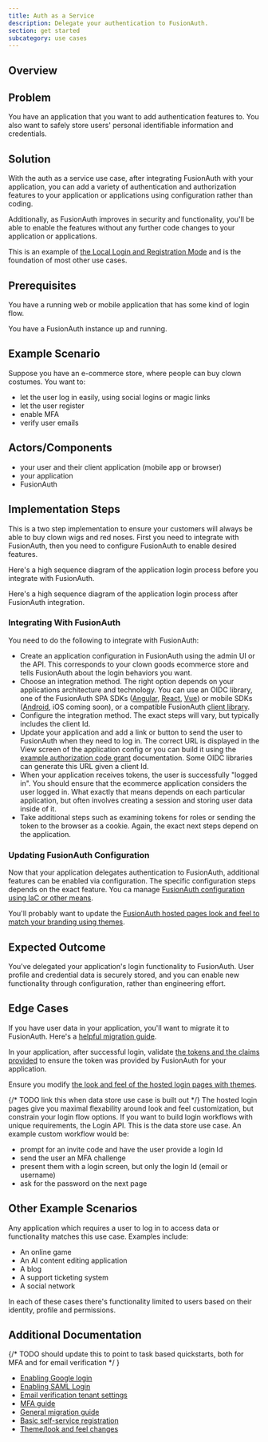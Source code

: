 ```yaml
---
title: Auth as a Service
description: Delegate your authentication to FusionAuth.
section: get started
subcategory: use cases
---
```


## Overview

<AuthServiceDescription />

## Problem 

You have an application that you want to add authentication features to. You also want to safely store users' personal identifiable information and credentials.

## Solution

With the auth as a service use case, after integrating FusionAuth with your application, you can add a variety of authentication and authorization features to your application or applications using configuration rather than coding.

Additionally, as FusionAuth improves in security and functionality, you'll be able to enable the features without any further code changes to your application or applications.

This is an example of [the Local Login and Registration Mode](/docs/lifecycle/authenticate-users/oauth/modes#local-login-and-registration) and is the foundation of most other use cases.

## Prerequisites

You have a running web or mobile application that has some kind of login flow.

You have a FusionAuth instance up and running.

## Example Scenario

Suppose you have an e-commerce store, where people can buy clown costumes. You want to:

* let the user log in easily, using social logins or magic links
* let the user register
* enable MFA
* verify user emails

## Actors/Components

* your user and their client application (mobile app or browser)
* your application
* FusionAuth

## Implementation Steps

This is a two step implementation to ensure your customers will always be able to buy clown wigs and red noses. First you need to integrate with FusionAuth, then you need to configure FusionAuth to enable desired features.

Here's a high sequence diagram of the application login process before you integrate with FusionAuth.

<LoginBefore alt="Your application login flow before FusionAuth." />

Here's a high sequence diagram of the application login process after FusionAuth integration.

<LoginAfter alt="Your application login flow with FusionAuth." />

### Integrating With FusionAuth

You need to do the following to integrate with FusionAuth:

* Create an application configuration in FusionAuth using the admin UI or the API. This corresponds to your clown goods ecommerce store and tells FusionAuth about the login behaviors you want.
* Choose an integration method. The right option depends on your applications architecture and technology. You can use an OIDC library, one of the FusionAuth SPA SDKs ([Angular](/docs/sdks/angular-sdk), [React](/docs/sdks/react-sdk), [Vue](/docs/sdks/vue-sdk)) or mobile SDKs ([Android](/docs/sdks/android-sdk), iOS coming soon), or a compatible FusionAuth [client library](/docs/sdks).
* Configure the integration method. The exact steps will vary, but typically includes the client Id.
* Update your application and add a link or button to send the user to FusionAuth when they need to log in. The correct URL is displayed in the <Breadcrumb>View</Breadcrumb> screen of the application config or you can build it using the [example authorization code grant](/docs/lifecycle/authenticate-users/oauth/#example-authorization-code-grant) documentation. Some OIDC libraries can generate this URL given a client Id.
* When your application receives tokens, the user is successfully "logged in". You should ensure that the ecommerce application considers the user logged in. What exactly that means depends on each particular application, but often involves creating a session and storing user data inside of it.
* Take additional steps such as examining tokens for roles or sending the token to the browser as a cookie. Again, the exact next steps depend on the application.

### Updating FusionAuth Configuration

Now that your application delegates authentication to FusionAuth, additional features can be enabled via configuration. The specific configuration steps depends on the exact feature. You ca manage [FusionAuth configuration using IaC or other means](/docs/operate/deploy/configuration-management).

You'll probably want to update the [FusionAuth hosted pages look and feel to match your branding using themes](/docs/customize/look-and-feel/).

## Expected Outcome

You've delegated your application's login functionality to FusionAuth. User profile and credential data is securely stored, and you can enable new functionality through configuration, rather than engineering effort.

## Edge Cases

If you have user data in your application, you'll want to migrate it to FusionAuth. Here's a [helpful migration guide](/docs/lifecycle/migrate-users/general-migration).

In your application, after successful login, validate [the tokens and the claims provided](/articles/tokens/building-a-secure-jwt#consuming-a-jwt) to ensure the token was provided by FusionAuth for your application.

Ensure you modify [the look and feel of the hosted login pages with themes](/docs/customize/look-and-feel/).

{/* TODO link this when data store use case is built out */}
The hosted login pages give you maximal flexability around look and feel customization, but constrain your login flow options. If you want to build login workflows with unique requirements, the Login API. This is the data store use case. An example custom workflow would be:

* prompt for an invite code and have the user provide a login Id 
* send the user an MFA challenge
* present them with a login screen, but only the login Id (email or username)
* ask for the password on the next page

## Other Example Scenarios

Any application which requires a user to log in to access data or functionality matches this use case. Examples include:

* An online game
* An AI content editing application
* A blog
* A support ticketing system
* A social network

In each of these cases there's functionality limited to users based on their identity, profile and permissions.

## Additional Documentation
{/* TODO should update this to point to task based quickstarts, both for MFA and for email verification */ }

* [Enabling Google login](/docs/lifecycle/authenticate-users/identity-providers/social/google)
* [Enabling SAML Login](/docs/lifecycle/authenticate-users/identity-providers/overview-samlv2)
* [Email verification tenant settings](/docs/get-started/core-concepts/tenants#email-verification-settings)
* [MFA guide](/docs/lifecycle/authenticate-users/multi-factor-authentication)
* [General migration guide](/docs/lifecycle/migrate-users/general-migration)
* [Basic self-service registration](/docs/lifecycle/register-users/basic-registration-forms)
* [Theme/look and feel changes](/docs/customize/look-and-feel/)

